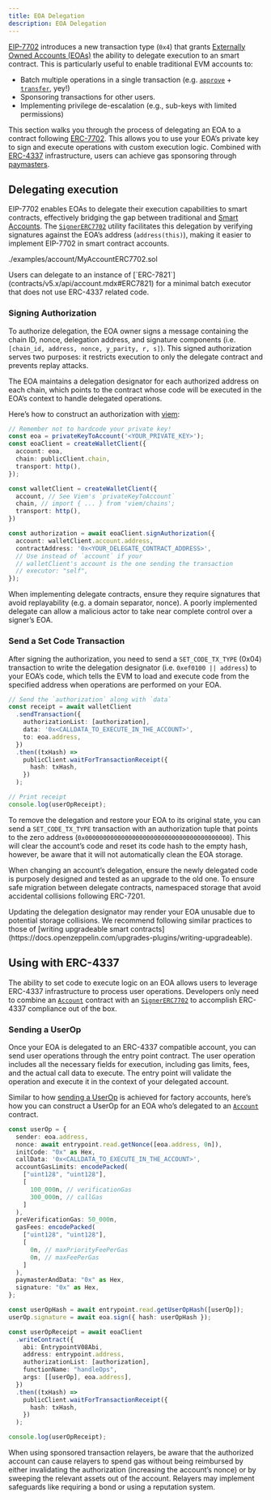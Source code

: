 ```yaml
---
title: EOA Delegation
description: EOA Delegation
---
```


[EIP-7702](https://eips.ethereum.org/EIPS/eip-7702) introduces a new transaction type (`0x4`) that grants [Externally Owned Accounts (EOAs)](https://ethereum.org/en/developers/docs/accounts/) the ability to delegate execution to an smart contract. This is particularly useful to enable traditional EVM accounts to:

* Batch multiple operations in a single transaction (e.g. [`approve`](contracts/v5.x/api/token/ERC20.mdx#IERC20-approve-address-uint256-) + [`transfer`](contracts/v5.x/api/token/ERC20.mdx#IERC20-transfer-address-uint256-), yey!)
* Sponsoring transactions for other users.
* Implementing privilege de-escalation (e.g., sub-keys with limited permissions)

This section walks you through the process of delegating an EOA to a contract following [ERC-7702](https://eips.ethereum.org/EIPS/eip-7702). This allows you to use your EOA’s private key to sign and execute operations with custom execution logic. Combined with [ERC-4337](https://eips.ethereum.org/EIPS/eip-4337) infrastructure, users can achieve gas sponsoring through [paymasters](https://docs.openzeppelin.com/community-contracts/paymasters).

## Delegating execution

EIP-7702 enables EOAs to delegate their execution capabilities to smart contracts, effectively bridging the gap between traditional and [Smart Accounts](accounts.adoc). The [`SignerERC7702`](contracts/v5.x/api/utils/cryptography.mdx) utility facilitates this delegation by verifying signatures against the EOA’s address (`address(this)`), making it easier to implement EIP-7702 in smart contract accounts.

<include cwd lang='solidity'>./examples/account/MyAccountERC7702.sol</include>

<Callout>
Users can delegate to an instance of [`ERC-7821`](contracts/v5.x/api/account.mdx#ERC7821) for a minimal batch executor that does not use ERC-4337 related code.
</Callout>

### Signing Authorization

To authorize delegation, the EOA owner signs a message containing the chain ID, nonce, delegation address, and signature components (i.e. `[chain_id, address, nonce, y_parity, r, s]`). This signed authorization serves two purposes: it restricts execution to only the delegate contract and prevents replay attacks.

The EOA maintains a delegation designator for each authorized address on each chain, which points to the contract whose code will be executed in the EOA’s context to handle delegated operations.

Here’s how to construct an authorization with [viem](https://viem.sh/):

```typescript
// Remember not to hardcode your private key! 
const eoa = privateKeyToAccount('<YOUR_PRIVATE_KEY>');
const eoaClient = createWalletClient({
  account: eoa,
  chain: publicClient.chain,
  transport: http(),
});

const walletClient = createWalletClient({
  account, // See Viem's `privateKeyToAccount`
  chain, // import { ... } from 'viem/chains';
  transport: http(),
})

const authorization = await eoaClient.signAuthorization({
  account: walletClient.account.address,
  contractAddress: '0x<YOUR_DELEGATE_CONTRACT_ADDRESS>',
  // Use instead of `account` if your 
  // walletClient's account is the one sending the transaction
  // executor: "self",
});
```

<Callout>
When implementing delegate contracts, ensure they require signatures that avoid replayability (e.g. a domain separator, nonce).
</Callout>
A poorly implemented delegate can allow a malicious actor to take near complete control over a signer’s EOA.

### Send a Set Code Transaction

After signing the authorization, you need to send a `SET_CODE_TX_TYPE` (0x04) transaction to write the delegation designator (i.e. `0xef0100 || address`) to your EOA’s code, which tells the EVM to load and execute code from the specified address when operations are performed on your EOA.

```typescript
// Send the `authorization` along with `data`
const receipt = await walletClient
  .sendTransaction({
    authorizationList: [authorization],
    data: '0x<CALLDATA_TO_EXECUTE_IN_THE_ACCOUNT>',
    to: eoa.address,
  })
  .then((txHash) =>
    publicClient.waitForTransactionReceipt({
      hash: txHash,
    })
  );

// Print receipt
console.log(userOpReceipt);
```

To remove the delegation and restore your EOA to its original state, you can send a `SET_CODE_TX_TYPE` transaction with an authorization tuple that points to the zero address (`0x0000000000000000000000000000000000000000`). This will clear the account’s code and reset its code hash to the empty hash, however, be aware that it will not automatically clean the EOA storage.

When changing an account’s delegation, ensure the newly delegated code is purposely designed and tested as an upgrade to the old one. To ensure safe migration between delegate contracts, namespaced storage that avoid accidental collisions following ERC-7201. 

<Callout type='warn'>
Updating the delegation designator may render your EOA unusable due to potential storage collisions. We recommend following similar practices to those of [writing upgradeable smart contracts](https://docs.openzeppelin.com/upgrades-plugins/writing-upgradeable).
</Callout>

## Using with ERC-4337

The ability to set code to execute logic on an EOA allows users to leverage ERC-4337 infrastructure to process user operations. Developers only need to combine an [`Account`](contracts/v5.x/api/account.mdx#Account) contract with an [`SignerERC7702`](contracts/v5.x/api/utils/cryptography.mdx#SignerERC7702) to accomplish ERC-4337 compliance out of the box.

### Sending a UserOp

Once your EOA is delegated to an ERC-4337 compatible account, you can send user operations through the entry point contract. The user operation includes all the necessary fields for execution, including gas limits, fees, and the actual call data to execute. The entry point will validate the operation and execute it in the context of your delegated account.

Similar to how [sending a UserOp](accounts.adoc#bundle_a_useroperation) is achieved for factory accounts, here’s how you can construct a UserOp for an EOA who’s delegated to an [`Account`](contracts/v5.x/api/account.mdx#Account) contract.

```typescript
const userOp = {
  sender: eoa.address,
  nonce: await entrypoint.read.getNonce([eoa.address, 0n]),
  initCode: "0x" as Hex,
  callData: '0x<CALLDATA_TO_EXECUTE_IN_THE_ACCOUNT>',
  accountGasLimits: encodePacked(
    ["uint128", "uint128"],
    [
      100_000n, // verificationGas
      300_000n, // callGas
    ]
  ),
  preVerificationGas: 50_000n,
  gasFees: encodePacked(
    ["uint128", "uint128"],
    [
      0n, // maxPriorityFeePerGas
      0n, // maxFeePerGas
    ]
  ),
  paymasterAndData: "0x" as Hex,
  signature: "0x" as Hex,
};

const userOpHash = await entrypoint.read.getUserOpHash([userOp]);
userOp.signature = await eoa.sign({ hash: userOpHash });

const userOpReceipt = await eoaClient
  .writeContract({
    abi: EntrypointV08Abi,
    address: entrypoint.address,
    authorizationList: [authorization],
    functionName: "handleOps",
    args: [[userOp], eoa.address],
  })
  .then((txHash) =>
    publicClient.waitForTransactionReceipt({
      hash: txHash,
    })
  );

console.log(userOpReceipt);
```

<Callout>
When using sponsored transaction relayers, be aware that the authorized account can cause relayers to spend gas without being reimbursed by either invalidating the authorization (increasing the account’s nonce) or by sweeping the relevant assets out of the account. Relayers may implement safeguards like requiring a bond or using a reputation system.
</Callout>
